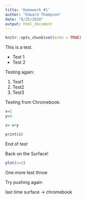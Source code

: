 ```yaml
---
title: 'Homework #1'
author: "Edward Thompson"
date: "8/25/2020"
output: html_document
---
```


```r
knitr::opts_chunk$set(echo = TRUE)
```

This is a test.  

* Test 1
* Test 2

Testing again:

1. Test1
2. Test2
3. Test3

Testing from Chromebook:

```r
x=2
y=4

z= x+y

print(z)
```

End of test

Back on the Surface!

```r
plot(x=2)
```

One more test throw

Try pushing again

last time surface -> chromebook